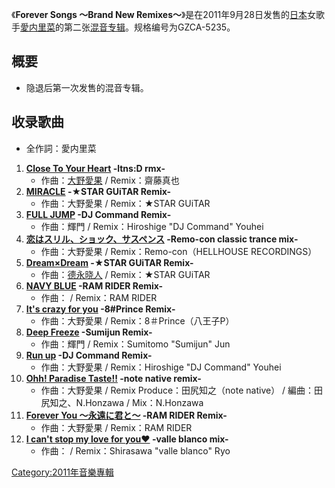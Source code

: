 {{Multiple issues|
{{Notability Unreferenced|time=2019-11-24T00:01:04+00:00}}
{{Unreferenced|time=2019-11-24T00:01:04+00:00}}
}}
{{Infobox Album
| Name           = Forever Songs<br />〜Brand New Remixes〜
| Type           = 混音专辑
| Artist         = [[愛内里菜|愛内里菜]]
| Released       = 2011年9月28日
| Recorded       = 
| Genre          = [[J-POP|J-POP]]、ELECTRO、[[浩室音乐|HOUSE]]、[[Trance音樂|TRANCE]]、[[歐陸節拍|EUROBEAT]]
| Length         = 57分45秒
| Label          = [[GIZA_studio|GIZA studio]]
| Producer       = 
| Reviews        = 
| Chart position = *周间最高位99位（[[Oricon公信榜|Oricon]]）
| Certification  = 
| Last album     = [[LAST_SCENE|LAST SCENE]]<br/>（2010年）
| This album     = '''Forever Songs<br />〜Brand New Remixes〜'''<br/>（2011年）
| Next album     = --
| Misc           = 
}}
《'''Forever Songs 〜Brand New Remixes〜'''》是在2011年9月28日发售的[[日本|日本]]女歌手[[愛内里菜|愛内里菜]]的第二张[[重混|混音专辑]]。规格编号为GZCA-5235。

== 概要 ==
*隐退后第一次发售的混音专辑。

== 收录歌曲 ==
*全作詞：愛内里菜
#'''[[Close_To_Your_Heart|Close To Your Heart]] -ltns:D rmx-'''
#*作曲：[[大野愛果|大野愛果]] / Remix：齋藤真也
#'''[[MIRACLE|MIRACLE]] -★STAR GUiTAR Remix-'''
#*作曲：大野愛果 / Remix：★STAR GUiTAR
#'''[[FULL_JUMP|FULL JUMP]] -DJ Command Remix-'''
#*作曲：輝門 / Remix：Hiroshige "DJ Command" Youhei
#'''[[恋はスリル、ショック、サスペンス|恋はスリル、ショック、サスペンス]] -Remo-con classic trance mix-'''
#*作曲：大野愛果 / Remix：Remo-con（HELLHOUSE RECORDINGS）
#'''[[Dream×Dream|Dream×Dream]] -★STAR GUiTAR Remix-'''
#*作曲：[[德永晓人|德永晓人]] / Remix：★STAR GUiTAR
#'''[[NAVY_BLUE|NAVY BLUE]] -RAM RIDER Remix-'''
#*作曲：{{lang|ja|川島だりあ}} / Remix：RAM RIDER
#'''[[It's_crazy_for_you|It's crazy for you]] -8#Prince Remix-'''
#*作曲：大野愛果 / Remix：8＃Prince（八王子P）
#'''[[Deep_Freeze|Deep Freeze]] -Sumijun Remix-'''
#*作曲：輝門 / Remix：Sumitomo "Sumijun" Jun
#'''[[Run_up|Run up]] -DJ Command Remix-'''
#*作曲：大野愛果 / Remix：Hiroshige "DJ Command" Youhei
#'''[[Ohh!_Paradise_Taste!!|Ohh! Paradise Taste!!]] -note native remix-'''
#*作曲：大野愛果 / Remix Produce：田尻知之（note native） / 編曲：田尻知之、N.Honzawa / Mix：N.Honzawa
#'''[[Forever_You_〜永遠に君と〜|Forever You 〜永遠に君と〜]] -RAM RIDER Remix-'''
#*作曲：大野愛果 / Remix：RAM RIDER
#'''[[I_can't_stop_my_love_for_you♥|I can't stop my love for you♥]] -valle blanco mix-'''
#*作曲：{{lang|ja|川島だりあ}} / Remix：Shirasawa "valle blanco" Ryo

{{album-stub}}
{{DEFAULTSORT:Forever Songs～Brand New Remixes～}}
[[Category:2011年音樂專輯|Category:2011年音樂專輯]]